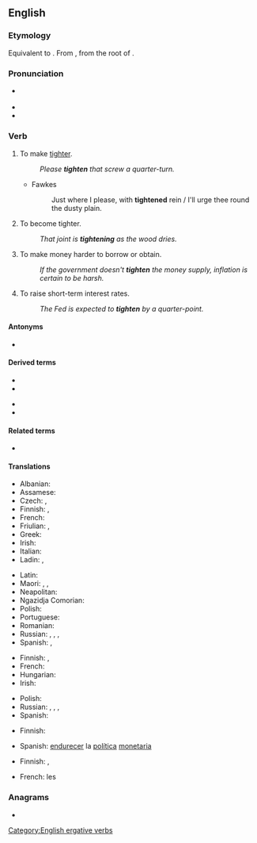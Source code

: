 ==English==

===Etymology===
Equivalent to {{suffix|en|tight|en}}. From {{etyl|ang|en}} {{m|ang|tyhtan}}, from the root of {{m|en|tight}}.

===Pronunciation===
* {{a|UK}} {{IPA|en|/ˈtaɪ.tən/}}
* {{rhymes|en|aɪtən}}
* {{homophones|en|titan|Titan}}

===Verb===
{{en-verb}}

# {{lb|en|transitive}} To make [[tight]]er.
#: ''Please '''tighten''' that screw a quarter-turn.''
#* Fawkes
#*: Just where I please, with '''tightened''' rein / I'll urge thee round the dusty plain.
# {{lb|en|intransitive}} To become tighter.
#: ''That joint is '''tightening''' as the wood dries.''
# {{lb|en|economics}} To make money harder to borrow or obtain.
#: ''If the government doesn't '''tighten''' the money supply, inflation is certain to be harsh.''
# {{lb|en|economics}} To raise short-term interest rates.
#: ''The Fed is expected to '''tighten''' by a quarter-point.''

====Antonyms====
* {{sense|make tighter}} {{l|en|loosen}}

====Derived terms====
{{der-top}}
* {{l|en|retighten}}
* {{l|en|tighten one's belt}}
{{der-mid}}
* {{l|en|tighten the purse strings}}
* {{l|en|tightener}}
{{der-bottom}}

====Related terms====
* {{l|en|tight}}

====Translations====
{{trans-top|to make tighter}}
* Albanian: {{t+|sq|shtrëngoj}}
* Assamese: {{t|as|কচা}}
* Czech: {{t|cs|dotáhnout}}, {{t|cs|utáhnout}}
* Finnish: {{t+|fi|kiristää}}, {{t|fi|tiukentaa}}
* French: {{t+|fr|serrer}}
* Friulian: {{t|fur|strenzi}}, {{t|fur|strengi}}
* Greek: {{t+|el|σφίγγω|sc=Grek}}
* Irish: {{t|ga|dlúthaigh}}
* Italian: {{t+|it|stringere}}
* Ladin: {{t|lld|strenjer}}, {{t|lld|strenje}}
{{trans-mid}}
* Latin: {{t|la|stringō}}
* Maori: {{t|mi|whakakikī}}, {{t|mi|nonoti }}, {{t|mi|whakawhena }}
* Neapolitan: {{t|nap|strenge}}
* Ngazidja Comorian: {{t|zdj|sasanya|alt=usasanya}}
* Polish: {{t+|pl|zacieśniać}}
* Portuguese: {{t+|pt|apertar}}
* Romanian: {{t+|ro|strânge}}
* Russian: {{t+|ru|натя́гивать|impf}}, {{t+|ru|натяну́ть|pf}}, {{t+|ru|затя́гивать|impf}}, {{t+|ru|затяну́ть|pf}}
* Spanish: {{t+|es|apretar}}, {{t+|es|tensar}}
{{trans-bottom}}

{{trans-top|to become tighter}}
* Finnish: {{t+|fi|kiristyä}}, {{t|fi|tiukentua}}
* French: {{t+|fr|se resserrer}}
* Hungarian: {{t+|hu|feszül}}
* Irish: {{t|ga|dlúthaigh}}
{{trans-mid}}
* Polish: {{t|pl|zacieśniać się}}
* Russian: {{t+|ru|натя́гиваться|impf}}, {{t+|ru|натяну́ться|pf}}, {{t+|ru|затя́гиваться|impf}}, {{t+|ru|затяну́ться|pf}}
* Spanish: {{t|es|tensarse}}
{{trans-bottom}}

{{trans-top|to make money harder to obtain}}
* Finnish: {{t+|fi|kiristää}}
{{trans-mid}}
* Spanish: [[endurecer]] la [[política]] [[monetaria]]
{{trans-bottom}}

{{trans-top|to raise interest rate}}
* Finnish: {{t|fi|[[nostaa]] [[korko|korkoa]]}}, {{t+|fi|korottaa}}
{{trans-mid}}
* French: {{t+|fr|resserrer}} les {{t+|fr|taux|m}}
{{trans-bottom}}

===Anagrams===
* {{anagrams|en|a=eghintt|tingeth}}

[[Category:English ergative verbs]]